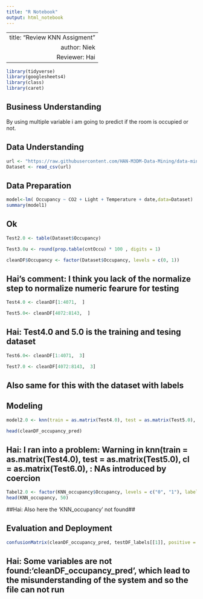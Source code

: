 ---
title: "R Notebook"
output: html_notebook
---

---
 title: "Review KNN Assigment"
author:     Niek 
Reviewer:   Hai
---

```{r}
library(tidyverse)
library(googlesheets4)
library(class)
library(caret)
```


## Business Understanding
By using multiple variable i am going to predict if the room is occupied or not.



## Data Understanding
```{r}
url <- "https://raw.githubusercontent.com/HAN-M3DM-Data-Mining/data-mining-s2y2122-Goodstudent101/master/datasets/KNN-occupancy.csv"
Dataset <- read_csv(url)
```



## Data Preparation
```{r}
model<-lm( Occupancy ~ CO2 + Light + Temperature + date,data=Dataset)
summary(model1)
```
## Ok ##

```{r}
Test2.0 <- table(Dataset$Occupancy)

Test3.0u <- round(prop.table(cntOccu) * 100 , digits = 1)

cleanDF$Occupancy <- factor(Dataset$Occupancy, levels = c(0, 1))
```
## Hai's comment: I think you lack of the normalize step to normalize numeric fearure for testing##

```{r}
Test4.0 <- cleanDF[1:4071,  ]

Test5.0<- cleanDF[4072:8143,  ]
```
## Hai: Test4.0 and 5.0 is the training and tesing dataset##

```{r}
Test6.0<- cleanDF[1:4071,  3]

Test7.0 <- cleanDF[4072:8143,  3]
```
## Also same for this with the dataset with labels##


## Modeling
```{r}
model2.0 <- knn(train = as.matrix(Test4.0), test = as.matrix(Test5.0), cl = as.matrix(Test6.0), k = 21)

head(cleanDF_occupancy_pred)
```
## Hai: I ran into a problem: Warning in knn(train = as.matrix(Test4.0), test = as.matrix(Test5.0), cl = as.matrix(Test6.0),  :  NAs introduced by coercion ##

```{r}
Tabel2.0 <- factor(KNN_occupancy$Occupancy, levels = c("0", "1"), labels = c("unoccupied", "Occupied")) %>% relevel("Occupied")
head(KNN_occupancy, 50)
```

##Hai: Also here the 'KNN_occupancy' not found##

## Evaluation and Deployment
```{r}
confusionMatrix(cleanDF_occupancy_pred, testDF_labels[[1]], positive = NULL, dnn = c("Prediction", "True"))
```
## Hai: Some variables are not found:'cleanDF_occupancy_pred', which lead to the misunderstanding of the system and so the file can not run##
